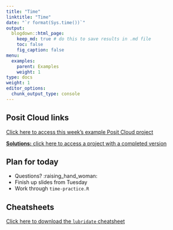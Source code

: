 ```yaml
---
title: "Time"
linktitle: "Time"
date: "`r format(Sys.time())`"
output:
  blogdown::html_page:
    keep_md: true # do this to save results in .md file
    toc: false
    fig_caption: false
menu:
  examples:
    parent: Examples
    weight: 1
type: docs
weight: 1
editor_options:
  chunk_output_type: console
---
```


## Posit Cloud links

[Click here to access this week's example Posit Cloud project](https://rstudio.cloud/spaces/210747/project/3781232)

[**Solutions:** click here to access a project with a completed version](https://rstudio.cloud/spaces/210747/project/3781260)


## Plan for today
- Questions? :raising_hand_woman:
- Finish up slides from Tuesday
- Work through `time-practice.R`


## Cheatsheets

[Click here to download the `lubridate` cheatsheet](https://raw.githubusercontent.com/rstudio/cheatsheets/main/lubridate.pdf)

